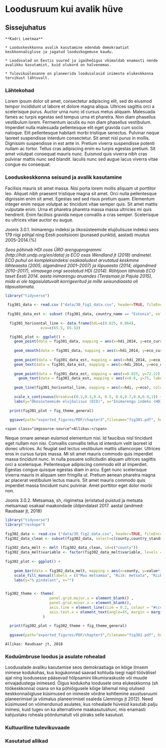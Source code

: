 # Loodusruum kui avalik hüve {#chapter30 .chapter3_section .intro_section}

## Sissejuhatus {-.chapter_section .chapter3_section}

```block
**Kadri Leetmaa**
```

```block
* Looduskeskkonna avalik kasutamine edendab demokraatiat keskkonnaõigluse ja jagatud looduskogemuse kaudu.

* Loodusalad on Eestis suured ja igaüheõigus võimaldab enamasti nende avalikku kasutamist, kuid olukord on halvenemas.

* Tulevikuülesanne on planeerida loodusalasid inimeste elukeskkonna tervikust lähtuvalt.
```

### Lähtekohad {-.chapter3_section}

Lorem ipsum dolor sit amet, consectetur adipiscing elit, sed do eiusmod tempor incididunt ut labore et dolore magna aliqua. Ultrices sagittis orci a scelerisque purus. Auctor urna nunc id cursus metus aliquam. Malesuada fames ac turpis egestas sed tempus urna et pharetra. Non diam phasellus vestibulum lorem. Fermentum iaculis eu non diam phasellus vestibulum. Imperdiet nulla malesuada pellentesque elit eget gravida cum sociis natoque. Elit pellentesque habitant morbi tristique senectus. Pulvinar neque laoreet suspendisse interdum consectetur. Sit amet nisl purus in mollis. Dignissim suspendisse in est ante in. Pretium viverra suspendisse potenti nullam ac tortor. Tellus cras adipiscing enim eu turpis egestas pretium. Sit amet volutpat consequat mauris nunc. Euismod quis viverra nibh cras pulvinar mattis nunc sed blandit. Iaculis nunc sed augue lacus viverra vitae congue eu consequat.

### Looduskeskkonna seisund ja avalik kasutamine {-.chapter3_section}

Facilisis mauris sit amet massa. Nisi porta lorem mollis aliquam ut porttitor leo. Aliquet nibh praesent tristique magna sit amet. Orci nulla pellentesque dignissim enim sit amet. Egestas sed sed risus pretium quam. Elementum integer enim neque volutpat ac tincidunt vitae semper quis. Sit amet mattis vulputate enim. Urna et pharetra pharetra massa massa ultricies mi quis hendrerit. Enim facilisis gravida neque convallis a cras semper. Scelerisque eu ultrices vitae auctor eu augue.

<p class="caption" id="figure301"><span class="figure-number">Joonis 3.0.1.</span> Inimarengu indeksi ja ökosüsteemide elujõulisuse indeksi seos 179 riigi põhjal ning Eesti positsiooni (punased punktid, aastad) muutus 2005–2014.(%)</p>

*Seos põhineb HDI osas ÜRO arenguprogrammi (http://hdr.undp.org/en/data) ja ECO osas Wendland jt (2018) andmetel. ECO puhul on kompleksindeksi osakaaludest arvutatud keskmine lähteaasta (2005; algandmed 2001–2007) ja lõpuaasta (2014; algandmed 2010–2017), viimasega ongi seostatud HDI (2014). Rõhtjoon tähistab ECO taset Eesti 2014. aasta inimarengu aruandes (Terasmaa ja Pajula 2015), mida ei ole tagasiulatuvalt korrigeeritud ja mille seisundiaasta oli täpsustamata.*

```r

library("tidyverse")
  
 fig301_data <- read.csv ("data/30_fig1_data.csv", header=TRUE, fileEncoding="utf-8")
 
 fig301_data_est <- subset (fig301_data, country_name == "Estonia", select=c(iso3,country_name,hdi_2014, hdi_2017, country,epi_current, eco_current))
 
  fig301_horisontal_line <- data.frame(hdi=c(0.825, 0.864),
                eco=c(65.5, 65.5))

  fig301_plot <- ggplot() +
    geom_point(data = fig301_data, mapping = aes(x=hdi_2014, y=eco_current), colour="#C8C6BF", size=1.7, show.legend = NA) +
    
    geom_smooth(data = fig301_data, mapping = aes(x=hdi_2014, y=eco_current),method=lm, se=FALSE, colour="#3A404A") +
    
    geom_point(data = fig301_data_est, mapping = aes(x=hdi_2014, y=eco_current), colour="#79AC2C",size=2, show.legend = NA) +
    geom_text(data = fig301_data_est, mapping = aes(x=hdi_2014, y=eco_current, label="2014"),hjust=1, vjust=1.7, colour="#79AC2C")+
    
    geom_point(data = fig301_data_est, mapping = aes(x=0.825, y=72.22), colour="#79AC2C",size=2, show.legend = NA) +
      geom_text(data = fig301_data_est, mapping = aes(x=0.8, y=75, label="2005"), colour="#79AC2C") +
  
    geom_line(fig301_horisontal_line, mapping = aes(x=hdi, y=eco), colour="#79AC2C",size=1, show.legend = NA) +
    
    scale_x_continuous(breaks=c(0.2,0.3,0.4, 0.5, 0.6,0.7,0.8,0.9,1)) +
    labs(y="Ökosüsteemide elujõulisus (ECO)", x="Inimarengu indeks (HDI)") 
  
  print(fig301_plot + fig_theme_general)
  
  ggsave(path="exported_figures/PDF/chapter3",filename="fig301.pdf", height=140, width=200, units="mm")

```

``` block
<span class="imgsource-source">Allikas:</span> 
```

Neque ornare aenean euismod elementum nisi. Id faucibus nisl tincidunt eget nullam non nisi. Convallis convallis tellus id interdum velit laoreet id donec ultrices. Ac feugiat sed lectus vestibulum mattis ullamcorper. Ultrices eros in cursus turpis massa. Mi sit amet mauris commodo quis imperdiet massa tincidunt nunc. In nulla posuere sollicitudin aliquam ultrices sagittis orci a scelerisque. Pellentesque adipiscing commodo elit at imperdiet. Egestas congue quisque egestas diam in arcu. Eget nunc scelerisque viverra mauris in aliquam sem fringilla ut. Pretium aenean pharetra magna ac placerat vestibulum lectus mauris. Sit amet mauris commodo quis imperdiet massa tincidunt nunc pulvinar. Amet porttitor eget dolor morbi non.


<p class="caption" id="figure302"><span class="figure-number">Joonis 3.0.2.</span> Metsamaa, sh, riigimetsa (eristatud puistud ja metsata metsamaa) osakaal maakondade üldpindalast 2017. aastal (andmed: Raudsaar jt, 2018)</p>

```r

library("tidyverse")
library("reshape")
  
fig302_data <- read.csv ("data/30_fig2_data.csv", header=TRUE, fileEncoding="utf-8")
fig302_data_clean <- subset(fig302_data, select=c(county,country_stands,country_without_forest,other_forest_land.1))
  
fig302_data_melt <- melt (fig302_data_clean, id=c("county"))
fig302_data_melt$variable <- factor(fig302_data_melt$variable, levels = c("other_forest_land.1","country_without_forest","country_stands"))
 
fig302_plot <- ggplot() +
  
    geom_bar(data = fig302_data_melt, mapping = aes(x=county, y=value*100, fill=variable), width=0.6, stat="identity") +
    scale_fill_manual(labels = c("Muu metsamaa", "Riik: metsata", "Riik: puistud"), values=c("#A8ACA6","#5B8121","#79AC2C")) +
    labs(y="% pindalast", x="") 

  
fig302_theme <- theme(
                    panel.grid.major.x = element_blank() ,
                    panel.grid.minor.x = element_blank(),
                    axis.line = element_line(size = 0.2, colour = "#cccccc"),
                    axis.text.x = element_text(angle=45, margin = margin(t = 0, r = 0, b = 0, l = 0), hjust=1.1),
                 )
  
  print(fig302_plot + fig302_theme + fig_theme_general)
  
  ggsave(path="exported_figures/PDF/chapter3",filename="fig302.pdf", height=140, width=210, units="mm")

```

```block
Allikas: Raudsaar jt, 2018
```

### Koduümbruse loodus ja asulate rohealad {-.chapter3_section}

Loodusalade avaliku kasutamise seos demokraatiaga on kõige ilmsem inimese kodukohas, kus kogukonnad saavad kohtuda isegi napil töövälisel ajal ning loodusesse pääsevad hõlpsamini liikumisraskuste või muude erivajadustega inimesed. Õigus kodukoha loodusele oma elukeskkonna (sh töökeskkonna) osana on ka põhiõigusele kõige lähemal ning olulised keskkonnaõigluse küsimused on inimeste võrdne kohtlemine asustusruumi planeerimisel ja võimalus planeerimisel osaleda (Jennings jt 2012). Need küsimused on võimendunud asulates, kus rohealade hüvesid kasutab palju inimesi, kuid tugev on ka alternatiivne maakasutushuvi, mis enamasti kahjustaks roheala pöördumatult või piiraks selle kasutust.

### Kultuuriline tulevikuvaade {-.chapter3_section}

### Kasutatud allikad {-.chapter3_section .subreferences}